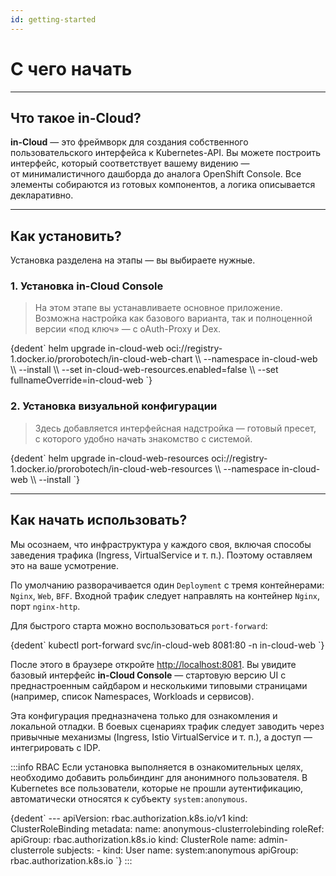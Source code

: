```yaml
---
id: getting-started
---
```



# С чего начать

---
## Что такое in-Cloud?

**in-Cloud** — это фреймворк для создания собственного пользовательского интерфейса к&nbsp;Kubernetes-API. Вы можете построить интерфейс, который соответствует вашему видению — от&nbsp;минималистичного дашборда до&nbsp;аналога OpenShift Console. Все элементы собираются из&nbsp;готовых компонентов, а&nbsp;логика описывается декларативно.


---
## Как установить?

Установка разделена на&nbsp;этапы — вы выбираете нужные.


### 1. Установка in-Cloud Console
> На&nbsp;этом этапе вы устанавливаете основное приложение. Возможна настройка как&nbsp;базового варианта, так&nbsp;и&nbsp;полноценной версии «под&nbsp;ключ» — с&nbsp;oAuth-Proxy и&nbsp;Dex.

<CodeBlock language="bash">
  {dedent`
    helm upgrade in-cloud-web oci://registry-1.docker.io/prorobotech/in-cloud-web-chart \\
      --namespace in-cloud-web \\
      --install \\
      --set in-cloud-web-resources.enabled=false \\
      --set fullnameOverride=in-cloud-web
  `}
</CodeBlock>


### 2. Установка визуальной конфигурации
> Здесь добавляется интерфейсная надстройка — готовый пресет, с&nbsp;которого удобно начать знакомство с&nbsp;системой.

<CodeBlock language="bash">
  {dedent`
    helm upgrade in-cloud-web-resources oci://registry-1.docker.io/prorobotech/in-cloud-web-resources \\
      --namespace in-cloud-web \\
      --install
  `}
</CodeBlock>

---

## Как начать использовать?

Мы осознаем, что инфраструктура у&nbsp;каждого своя, включая способы заведения трафика (Ingress, VirtualService и&nbsp;т. п.). Поэтому оставляем это на&nbsp;ваше усмотрение.

По&nbsp;умолчанию разворачивается один `Deployment` с&nbsp;тремя контейнерами: `Nginx`, `Web`, `BFF`. Входной трафик следует направлять на&nbsp;контейнер `Nginx`, порт `nginx-http`.

Для быстрого старта можно воспользоваться `port-forward`:

<CodeBlock language="bash">
  {dedent`
    kubectl port-forward svc/in-cloud-web 8081:80 -n in-cloud-web
  `}
</CodeBlock>

После этого в браузере откройте [http://localhost:8081](http://localhost:8081).
Вы увидите базовый интерфейс **in-Cloud Console** — стартовую версию UI с преднастроенным сайдбаром и несколькими типовыми страницами (например, список Namespaces, Workloads и сервисов).

Эта конфигурация предназначена только для ознакомления и локальной отладки.
В боевых сценариях трафик следует заводить через привычные механизмы (Ingress, Istio VirtualService и т. п.), а доступ — интегрировать с IDP.

:::info RBAC
Если установка выполняется в ознакомительных целях, необходимо добавить рольбиндинг для анонимного пользователя.
В Kubernetes все пользователи, которые не прошли аутентификацию, автоматически относятся к субъекту `system:anonymous`.

<CodeBlock language="yaml">
  {dedent`
    ---
    apiVersion: rbac.authorization.k8s.io/v1
    kind: ClusterRoleBinding
    metadata:
      name: anonymous-clusterrolebinding
    roleRef:
      apiGroup: rbac.authorization.k8s.io
      kind: ClusterRole
      name: admin-clusterrole
    subjects:
      - kind: User
        name: system:anonymous
        apiGroup: rbac.authorization.k8s.io
  `}
</CodeBlock>
:::
